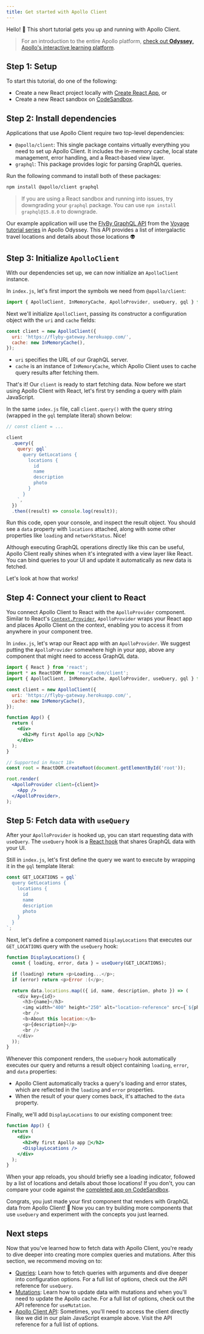 ```yaml
---
title: Get started with Apollo Client
---
```


Hello! 👋 This short tutorial gets you up and running with Apollo Client.

> For an introduction to the entire Apollo platform, [check out **Odyssey**, Apollo's interactive learning platform](https://www.apollographql.com/tutorials/?utm_source=apollo_docs&utm_medium=referral).

## Step 1: Setup

To start this tutorial, do one of the following:

- Create a new React project locally with [Create React App](https://create-react-app.dev/), or
- Create a new React sandbox on [CodeSandbox](https://codesandbox.io/).

## Step 2: Install dependencies

Applications that use Apollo Client require two top-level dependencies:

- `@apollo/client`: This single package contains virtually everything you need to set up Apollo Client. It includes the in-memory cache, local state management, error handling, and a React-based view layer.
- `graphql`: This package provides logic for parsing GraphQL queries.

Run the following command to install both of these packages:

```bash
npm install @apollo/client graphql
```

> If you are using a React sandbox and running into issues, try downgrading your `graphql` package. You can use `npm install graphql@15.8.0` to downgrade.

Our example application will use the [FlyBy GraphQL API](https://flyby-gateway.herokuapp.com/) from the [Voyage tutorial series](https://www.apollographql.com/tutorials/voyage-part1/) in Apollo Odyssey. This API provides a list of intergalactic travel locations and details about those locations 👽

## Step 3: Initialize `ApolloClient`

With our dependencies set up, we can now initialize an `ApolloClient` instance.

In `index.js`, let's first import the symbols we need from `@apollo/client`:

```js title="index.js"
import { ApolloClient, InMemoryCache, ApolloProvider, useQuery, gql } from '@apollo/client';
```

Next we'll initialize `ApolloClient`, passing its constructor a configuration object with the `uri` and `cache` fields:

```js title="index.js"
const client = new ApolloClient({
  uri: 'https://flyby-gateway.herokuapp.com/',
  cache: new InMemoryCache(),
});
```


- `uri` specifies the URL of our GraphQL server.
- `cache` is an instance of `InMemoryCache`, which Apollo Client uses to cache query results after fetching them.

That's it! Our `client` is ready to start fetching data. Now before we start using Apollo Client with React, let's first try sending a query with plain JavaScript.

In the same `index.js` file, call `client.query()` with the query string (wrapped in the `gql` template literal) shown below:

```js title="index.js"
// const client = ...

client
  .query({
    query: gql`
      query GetLocations {
        locations {
          id
          name
          description
          photo
        }
      }
    `,
  })
  .then((result) => console.log(result));
```

Run this code, open your console, and inspect the result object. You should see a `data` property with `locations` attached, along with some other properties like `loading` and `networkStatus`. Nice!

Although executing GraphQL operations directly like this can be useful, Apollo Client really shines when it's integrated with a view layer like React. You can bind queries to your UI and update it automatically as new data is fetched.

Let's look at how that works!

## Step 4: Connect your client to React

You connect Apollo Client to React with the `ApolloProvider` component. Similar to React's [`Context.Provider`](https://reactjs.org/docs/context.html#contextprovider), `ApolloProvider` wraps your React app and places Apollo Client on the context, enabling you to access it from anywhere in your component tree.

In `index.js`, let's wrap our React app with an `ApolloProvider`. We suggest putting the `ApolloProvider` somewhere high in your app, above any component that might need to access GraphQL data.

```jsx title="index.js" {22-24}
import { React } from 'react';
import * as ReactDOM from 'react-dom/client';
import { ApolloClient, InMemoryCache, ApolloProvider, useQuery, gql } from '@apollo/client';

const client = new ApolloClient({
  uri: 'https://flyby-gateway.herokuapp.com/',
  cache: new InMemoryCache(),
});

function App() {
  return (
    <div>
      <h2>My first Apollo app 🚀</h2>
    </div>
  );
}

// Supported in React 18+
const root = ReactDOM.createRoot(document.getElementById('root'));

root.render(
  <ApolloProvider client={client}>
    <App />
  </ApolloProvider>,
);
```

## Step 5: Fetch data with `useQuery`

After your `ApolloProvider` is hooked up, you can start requesting data with `useQuery`. The `useQuery` hook is a [React hook](https://reactjs.org/docs/hooks-intro.html) that shares GraphQL data with your UI.

Still in `index.js`, let's first define the query we want to execute by wrapping it in the `gql` template literal:

```js title="index.js"
const GET_LOCATIONS = gql`
  query GetLocations {
    locations {
      id
      name
      description
      photo
    }
  }
`;
```

Next, let's define a component named `DisplayLocations` that executes our `GET_LOCATIONS` query with the `useQuery` hook:

```js title="index.js" {2}
function DisplayLocations() {
  const { loading, error, data } = useQuery(GET_LOCATIONS);

  if (loading) return <p>Loading...</p>;
  if (error) return <p>Error :(</p>;

  return data.locations.map(({ id, name, description, photo }) => (
    <div key={id}>
      <h3>{name}</h3>
      <img width="400" height="250" alt="location-reference" src={`${photo}`} />
      <br />
      <b>About this location:</b>
      <p>{description}</p>
      <br />
    </div>
  ));
}
```

Whenever this component renders, the `useQuery` hook automatically executes our query and returns a result object containing `loading`, `error`, and `data` properties:

- Apollo Client automatically tracks a query's loading and error states, which are reflected in the `loading` and `error` properties.
- When the result of your query comes back, it's attached to the `data` property.

Finally, we'll add `DisplayLocations` to our existing component tree:

```jsx title="index.js" {5}
function App() {
  return (
    <div>
      <h2>My first Apollo app 🚀</h2>
      <DisplayLocations />
    </div>
  );
}
```

When your app reloads, you should briefly see a loading indicator, followed by a list of locations and details about those locations! If you don't, you can compare your code against the [completed app on CodeSandbox](https://codesandbox.io/s/get-started-apollo-client-demo-bert8s).

Congrats, you just made your first component that renders with GraphQL data from Apollo Client! 🎉 Now you can try building more components that use `useQuery` and experiment with the concepts you just learned.

## Next steps

Now that you've learned how to fetch data with Apollo Client, you're ready to dive deeper into creating more complex queries and mutations. After this section, we recommend moving on to:

- [Queries](data/queries/): Learn how to fetch queries with arguments and dive deeper into configuration options. For a full list of options, check out the API reference for `useQuery`.
- [Mutations](data/mutations/): Learn how to update data with mutations and when you'll need to update the Apollo cache. For a full list of options, check out the API reference for `useMutation`.
- [Apollo Client API](api/core/ApolloClient/): Sometimes, you'll need to access the client directly like we did in our plain JavaScript example above. Visit the API reference for a full list of options.
